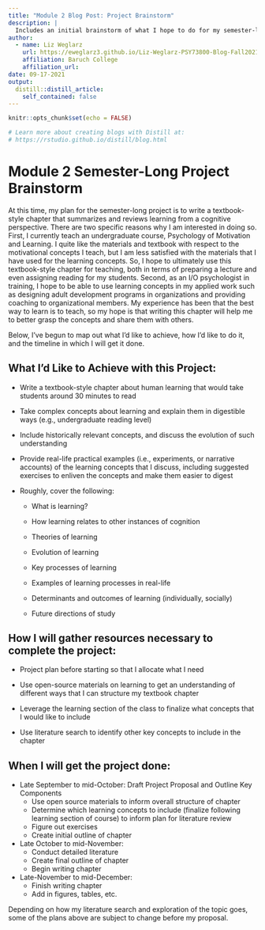 ```yaml
---
title: "Module 2 Blog Post: Project Brainstorm"
description: |
  Includes an initial brainstorm of what I hope to do for my semester-long project, along with how I would approach the project and key timeline considerations
author:
  - name: Liz Weglarz
    url: https://eweglarz3.github.io/Liz-Weglarz-PSY73800-Blog-Fall2021/
    affiliation: Baruch College
    affiliation_url: 
date: 09-17-2021
output:
  distill::distill_article:
    self_contained: false
---
```


```r
knitr::opts_chunk$set(echo = FALSE)

# Learn more about creating blogs with Distill at:
# https://rstudio.github.io/distill/blog.html

```


# Module 2 Semester-Long Project Brainstorm

At this time, my plan for the semester-long project is to write a textbook-style chapter that summarizes and reviews learning from a cognitive perspective. There are two specific reasons why I am interested in doing so. First, I currently teach an undergraduate course, Psychology of Motivation and Learning. I quite like the materials and textbook with respect to the motivational concepts I teach, but I am less satisfied with the materials that I have used for the learning concepts. So, I hope to ultimately use this textbook-style chapter for teaching, both in terms of preparing a lecture and even assigning reading for my students. Second, as an I/O psychologist in training, I hope to be able to use learning concepts in my applied work such as designing adult development programs in organizations and providing coaching to organizational members. My experience has been that the best way to learn is to teach, so my hope is that writing this chapter will help me to better grasp the concepts and share them with others. 

Below, I’ve begun to map out what I’d like to achieve, how I’d like to do it, and the timeline in which I will get it done. 


## What I’d Like to Achieve with this Project: 

- Write a textbook-style chapter about human learning that would take students around 30 minutes to read 

- Take complex concepts about learning and explain them in digestible ways (e.g., undergraduate reading level)

- Include historically relevant concepts, and discuss the evolution of such understanding 

- Provide real-life practical examples (i.e., experiments, or narrative accounts) of the learning concepts that I discuss, including suggested exercises to enliven the concepts and make them easier to digest  

- Roughly, cover the following:

  - What is learning? 

  - How learning relates to other instances of cognition 

  - Theories of learning 

  - Evolution of learning 

  - Key processes of learning 

  - Examples of learning processes in real-life 

  - Determinants and outcomes of learning (individually, socially) 

  - Future directions of study 


## How I will gather resources necessary to complete the project:

- Project plan before starting so that I allocate what I need 

- Use open-source materials on learning to get an understanding of different ways that I can structure my textbook chapter 

- Leverage the learning section of the class to finalize what concepts that I would like to include

- Use literature search to identify other key concepts to include in the chapter 


## When I will get the project done:

- Late September to mid-October: Draft Project Proposal and Outline Key Components 
  - Use open source materials to inform overall structure of chapter
  - Determine which learning concepts to include (finalize following learning section of course) to inform plan for literature review 
  - Figure out exercises 
  - Create initial outline of chapter 
- Late October to mid-November: 
  - Conduct detailed literature 
  - Create final outline of chapter 
  - Begin writing chapter 
- Late-November to mid-December: 
  - Finish writing chapter 
  - Add in figures, tables, etc. 


Depending on how my literature search and exploration of the topic goes, some of the plans above are subject to change before my proposal. 


